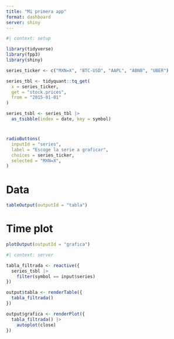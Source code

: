 ```yaml
---
title: "Mi primera app"
format: dashboard
server: shiny
---
```


```r
#| context: setup

library(tidyverse)
library(fpp3)
library(shiny)

series_ticker <- c("MXN=X", "BTC-USD", "AAPL", "ABNB", "UBER")

series_tbl <- tidyquant::tq_get(
  x = series_ticker,
  get = "stock.prices",
  from = "2015-01-01"
)

series_tsbl <- series_tbl |> 
  as_tsibble(index = date, key = symbol)


```

#  {.sidebar}

```r
radioButtons(
  inputId = "series",
  label = "Escoge la serie a graficar",
  choices = series_ticker,
  selected = "MXN=X",
)
```

# Data

```r
tableOutput(outputId = "tabla")
```

# Time plot

```r
plotOutput(outputId = "grafica")
```

```r
#| context: server

tabla_filtrada <- reactive({
  series_tsbl |> 
    filter(symbol == input$series)
})

output$tabla <- renderTable({
  tabla_filtrada()
})

output$grafica <- renderPlot({
  tabla_filtrada() |> 
    autoplot(close)
})
```

